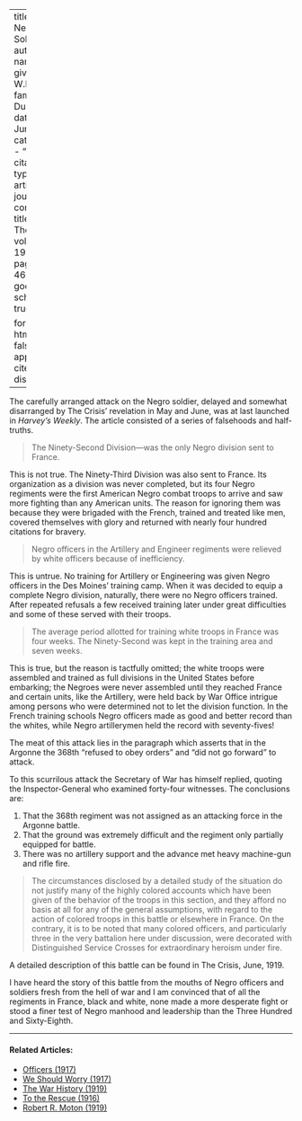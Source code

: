 
---
title: 'The Negro Soldier'
author:
  - name:
      given: W.E.B.
      family: Du Bois
date: Jun. 1919
categories: 
  - ""
citation: 
  type: article-journal
  container-title: The Crisis
  volume: 19
  issue: 2
  page: 45-46
google-scholar: true

format:
  html:
    toc: false
    appendix-cite-as: display
---



The carefully arranged attack on the Negro soldier, delayed and somewhat disarranged by <span class="small-caps">The Crisis</span>' revelation in May and June, was at last launched in *Harvey's Weekly*. The article consisted of a series of falsehoods and half-truths.

> The Ninety-Second Division---was the only Negro division sent to France.

This is not true. The Ninety-Third Division was also sent to France. Its organization as a division was never completed, but its four Negro regiments were the first American Negro combat troops to arrive and saw more fighting than any American units. The reason for ignoring them was because they were brigaded with the French, trained and treated like men, covered themselves with glory and returned with nearly four hundred citations for bravery.

> Negro officers in the Artillery and Engineer regiments were relieved by white officers because of inefficiency.

This is untrue. No training for Artillery or Engineering was given Negro officers in the Des Moines' training camp. When it was decided to equip a complete Negro division, naturally, there were no Negro officers trained. After repeated refusals a few received training later under great difficulties and some of these served with their troops.

> The average period allotted for training white troops in France was four weeks. The Ninety-Second was kept in the training area and seven weeks.

This is true, but the reason is tactfully omitted; the white troops were assembled and trained as full divisions in the United States before embarking; the Negroes were never assembled until they reached France and certain units, like the Artillery, were held back by War Office intrigue among persons who were determined not to let the division function. In the French training schools Negro officers made as good and better record than the whites, while Negro artillerymen held the record with seventy-fives!

The meat of this attack lies in the paragraph which asserts that in the Argonne the 368th "refused to obey orders" and "did not go forward" to attack.

To this scurrilous attack the Secretary of War has himself replied, quoting the Inspector-General who examined forty-four witnesses. The conclusions are:

1. That the 368th regiment was not assigned as an attacking force in the Argonne battle.
2. That the ground was extremely difficult and the regiment only partially equipped for battle.
3. There was no artillery support and the advance met heavy machine-gun and rifle fire.

> The circumstances disclosed by a detailed study of the situation do not justify many of the highly colored accounts which have been given of the behavior of the troops in this section, and they afford no basis at all for any of the general assumptions, with regard to the action of colored troops in this battle or elsewhere in France. On the contrary, it is to be noted that many colored officers, and particularly three in the very battalion here under discussion, were decorated with Distinguished Service Crosses for extraordinary heroism under fire.

A detailed description of this battle can be found in <span class="small-caps">The Crisis</span>, June, 1919.

I have heard the story of this battle from the mouths of Negro officers and soldiers fresh from the hell of war and I am convinced that of all the regiments in France, black and white, none made a more desperate fight or stood a finer test of Negro manhood and leadership than the Three Hundred and Sixty-Eighth.

<!-- Similar articles start here -->

<hr>
#### Related Articles:

* [Officers (1917)](/Volumes/14/02/officers.html)
* [We Should Worry (1917)](/Volumes/14/02/we_should_worry.html)
* [The War History (1919)](/Volumes/18/06/the_war_history.html)
* [To the Rescue (1916)](/Volumes/12/01/rescue.html)
* [Robert R. Moton (1919)](/Volumes/18/01/robert_moton.html)

<!-- Similar articles end here -->